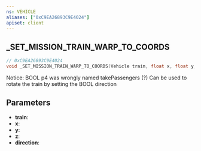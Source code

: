 ```yaml
---
ns: VEHICLE
aliases: ["0xC9EA26893C9E4024"]
apiset: client
---
```

## _SET_MISSION_TRAIN_WARP_TO_COORDS

```c
// 0xC9EA26893C9E4024
void _SET_MISSION_TRAIN_WARP_TO_COORDS(Vehicle train, float x, float y, float z, BOOL direction);
```

Notice: BOOL p4 was wrongly named takePassengers (?)
Can be used to rotate the train by setting the BOOL direction

## Parameters
* **train**:
* **x**:
* **y**:
* **z**:
* **direction**:
